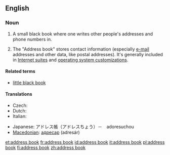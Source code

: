 ==English==
{{wikipedia}}

===Noun===
{{en-noun|sg=[[address]] [[book]]}}

# A small black book where one writes other people's addresses and phone numbers in.
# {{computing}} The "Address book" stores contact information (especially [[e-mail]] addresses and other data, like postal addresses).  It's generally included in [[w:Internet suite|Internet suites]] and  [[w:operating  system|operating system customizations]].

====Related terms====
* [[little black book]]

====Translations====
{{trans-top|a small book with addresses}}
* Czech: {{t-|cs|adresář|m}}
* Dutch: {{t|nl|adresboek|n}}
* Italian: {{t|it|rubrica|f}}
{{trans-mid}}
* Japanese: アドレス帳（アドレスちょう）－　adoresuchou
* [[Macedonian]]: [[адресар]] (adresár) {{m}}
{{trans-bottom}}

[[et:address book]]
[[fr:address book]]
[[id:address book]]
[[it:address book]]
[[pl:address book]]
[[fi:address book]]
[[zh:address book]]
